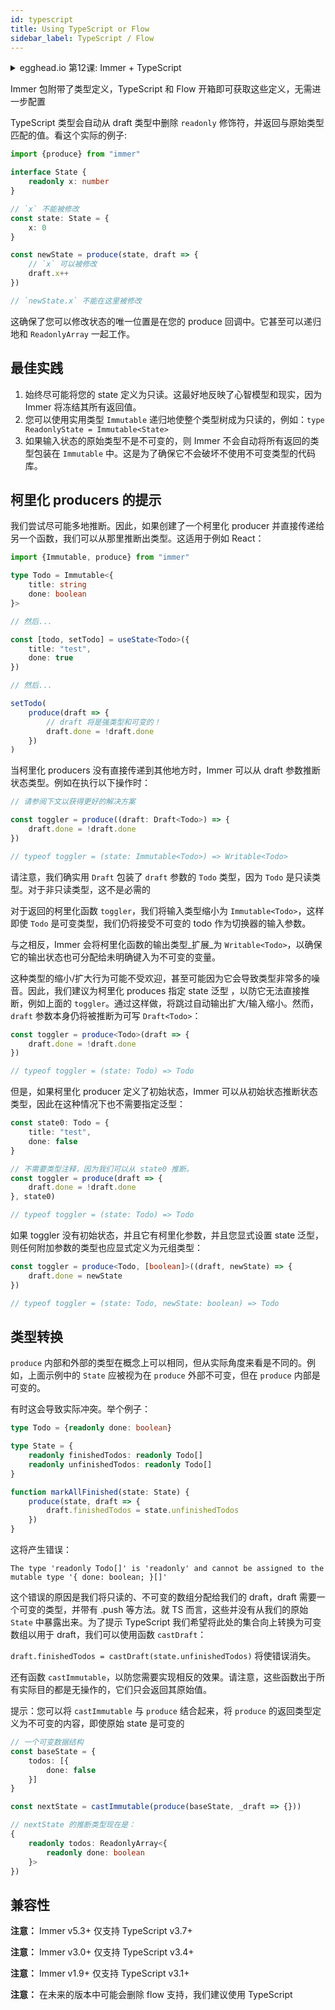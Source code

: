 ```yaml
---
id: typescript
title: Using TypeScript or Flow
sidebar_label: TypeScript / Flow
---
```


<center>
	<div
		data-ea-publisher="immerjs"
		data-ea-type="image"
		className="horizontal bordered"
	></div>
</center> <details>
	<summary className="egghead-summary">
		egghead.io 第12课: Immer + TypeScript
	</summary>
	<br />
	<div>
		<iframe
			width="760"
			height="427"
			scrolling="no"
			src="https://egghead.io/lessons/react-type-immutable-immer-data-with-typescript/embed"
		></iframe>
	</div>
	<a
		className="egghead-link"
		href="https://egghead.io/lessons/react-type-immutable-immer-data-with-typescript"
	>
		Hosted on egghead.io
	</a>
</details>

Immer 包附带了类型定义，TypeScript 和 Flow 开箱即可获取这些定义，无需进一步配置

TypeScript 类型会自动从 draft 类型中删除 `readonly` 修饰符，并返回与原始类型匹配的值。看这个实际的例子:

```ts
import {produce} from "immer"

interface State {
	readonly x: number
}

// `x` 不能被修改
const state: State = {
	x: 0
}

const newState = produce(state, draft => {
	// `x` 可以被修改
	draft.x++
})

// `newState.x` 不能在这里被修改
```
这确保了您可以修改状态的唯一位置是在您的 produce 回调中。它甚至可以递归地和 `ReadonlyArray` 一起工作。

## 最佳实践

1. 始终尽可能将您的 state 定义为只读。这最好地反映了心智模型和现实，因为 Immer 将冻结其所有返回值。
2. 您可以使用实用类型 `Immutable` 递归地使整个类型树成为只读的，例如：`type ReadonlyState = Immutable<State>`
3. 如果输入状态的原始类型不是不可变的，则 Immer 不会自动将所有返回的类型包装在 `Immutable` 中。这是为了确保它不会破坏不使用不可变类型的代码库。

## 柯里化 producers 的提示

我们尝试尽可能多地推断。因此，如果创建了一个柯里化 producer 并直接传递给另一个函数，我们可以从那里推断出类型。这适用于例如 React：
```typescript
import {Immutable, produce} from "immer"

type Todo = Immutable<{
	title: string
	done: boolean
}>

// 然后...

const [todo, setTodo] = useState<Todo>({
	title: "test",
	done: true
})

// 然后...

setTodo(
	produce(draft => {
		// draft 将是强类型和可变的！
		draft.done = !draft.done
	})
)
```

当柯里化 producers 没有直接传递到其他地方时，Immer 可以从 draft 参数推断状态类型。例如在执行以下操作时：

```typescript
// 请参阅下文以获得更好的解决方案

const toggler = produce((draft: Draft<Todo>) => {
	draft.done = !draft.done
})

// typeof toggler = (state: Immutable<Todo>) => Writable<Todo>
```

请注意，我们确实用 `Draft` 包装了 `draft` 参数的 `Todo` 类型，因为 `Todo` 是只读类型。对于非只读类型，这不是必需的

对于返回的柯里化函数 `toggler`，我们将输入类型缩小为 `Immutable<Todo>`，这样即使 `Todo` 是可变类型，我们仍将接受不可变的 todo 作为切换器的输入参数。

与之相反，Immer 会将柯里化函数的输出类型_扩展_为 `Writable<Todo>`，以确保它的输出状态也可分配给未明确键入为不可变的变量。

这种类型的缩小/扩大行为可能不受欢迎，甚至可能因为它会导致类型非常多的噪音。因此，我们建议为柯里化 produces 指定 state 泛型 ，以防它无法直接推断，例如上面的 `toggler`。通过这样做，将跳过自动输出扩大/输入缩小。然而，`draft` 参数本身仍将被推断为可写 `Draft<Todo>`：


```typescript
const toggler = produce<Todo>(draft => {
	draft.done = !draft.done
})

// typeof toggler = (state: Todo) => Todo
```

但是，如果柯里化 producer 定义了初始状态，Immer 可以从初始状态推断状态类型，因此在这种情况下也不需要指定泛型：

```typescript
const state0: Todo = {
	title: "test",
	done: false
}

// 不需要类型注释，因为我们可以从 state0 推断。
const toggler = produce(draft => {
	draft.done = !draft.done
}, state0)

// typeof toggler = (state: Todo) => Todo
```

如果 toggler 没有初始状态，并且它有柯里化参数，并且您显式设置 state 泛型，则任何附加参数的类型也应显式定义为元组类型：

```typescript
const toggler = produce<Todo, [boolean]>((draft, newState) => {
	draft.done = newState
})

// typeof toggler = (state: Todo, newState: boolean) => Todo
```

## 类型转换

`produce` 内部和外部的类型在概念上可以相同，但从实际角度来看是不同的。例如，上面示例中的 `State` 应被视为在 `produce` 外部不可变，但在 `produce` 内部是可变的。

有时这会导致实际冲突。举个例子：

```typescript
type Todo = {readonly done: boolean}

type State = {
	readonly finishedTodos: readonly Todo[]
	readonly unfinishedTodos: readonly Todo[]
}

function markAllFinished(state: State) {
	produce(state, draft => {
		draft.finishedTodos = state.unfinishedTodos
	})
}
```

这将产生错误：

```
The type 'readonly Todo[]' is 'readonly' and cannot be assigned to the mutable type '{ done: boolean; }[]'
```

这个错误的原因是我们将只读的、不可变的数组分配给我们的 draft，draft 需要一个可变的类型，并带有 .push 等方法。就 TS 而言，这些并没有从我们的原始 `State` 中暴露出来。为了提示 TypeScript 我们希望将此处的集合向上转换为可变数组以用于 draft，我们可以使用函数 `castDraft`：


`draft.finishedTodos = castDraft(state.unfinishedTodos)` 将使错误消失。

还有函数 `castImmutable`，以防您需要实现相反的效果。请注意，这些函数出于所有实际目的都是无操作的，它们只会返回其原始值。

提示：您可以将 `castImmutable` 与 `produce` 结合起来，将 `produce` 的返回类型定义为不可变的内容，即使原始 state 是可变的

```typescript
// 一个可变数据结构
const baseState = {
	todos: [{
		done: false
	}]
}

const nextState = castImmutable(produce(baseState, _draft => {}))

// nextState 的推断类型现在是：
{
	readonly todos: ReadonlyArray<{
		readonly done: boolean
	}>
})
```

## 兼容性

**注意：** Immer v5.3+ 仅支持 TypeScript v3.7+

**注意：** Immer v3.0+ 仅支持 TypeScript v3.4+

**注意：** Immer v1.9+ 仅支持 TypeScript v3.1+

**注意：** 在未来的版本中可能会删除 flow 支持，我们建议使用 TypeScript
